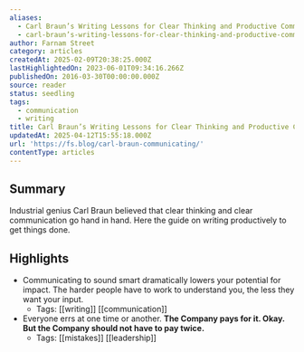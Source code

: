 ```yaml
---
aliases:
  - Carl Braun’s Writing Lessons for Clear Thinking and Productive Communication
  - carl-braun’s-writing-lessons-for-clear-thinking-and-productive-communication
author: Farnam Street
category: articles
createdAt: 2025-02-09T20:38:25.000Z
lastHighlightedOn: 2023-06-01T09:34:16.266Z
publishedOn: 2016-03-30T00:00:00.000Z
source: reader
status: seedling
tags:
  - communication
  - writing
title: Carl Braun’s Writing Lessons for Clear Thinking and Productive Communication
updatedAt: 2025-04-12T15:55:18.000Z
url: 'https://fs.blog/carl-braun-communicating/'
contentType: articles
---
```

## Summary

Industrial genius Carl Braun believed that clear thinking and clear communication go hand in hand. Here the guide on writing productively to get things done.

## Highlights

- Communicating to sound smart dramatically lowers your potential for impact. The harder people have to work to understand you, the less they want your input.
    - Tags: [[writing]] [[communication]]
- Everyone errs at one time or another. **The Company pays for it. Okay. But the Company should not have to pay twice.**
    - Tags: [[mistakes]] [[leadership]]
